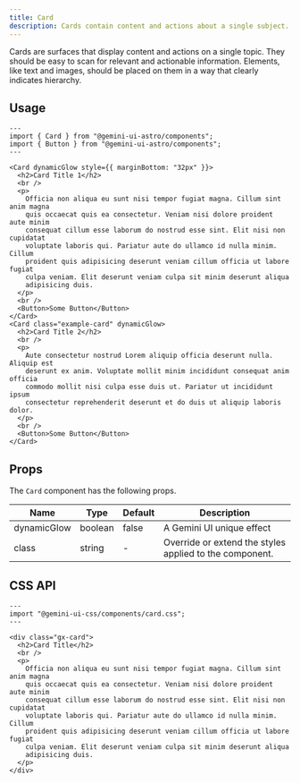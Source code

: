 ```yaml
---
title: Card
description: Cards contain content and actions about a single subject.
---
```


Cards are surfaces that display content and actions on a single topic. They should be easy to scan for relevant and actionable information. Elements, like text and images, should be placed on them in a way that clearly indicates hierarchy.

## Usage

```astro live
---
import { Card } from "@gemini-ui-astro/components";
import { Button } from "@gemini-ui-astro/components";
---

<Card dynamicGlow style={{ marginBottom: "32px" }}>
  <h2>Card Title 1</h2>
  <br />
  <p>
    Officia non aliqua eu sunt nisi tempor fugiat magna. Cillum sint anim magna
    quis occaecat quis ea consectetur. Veniam nisi dolore proident aute minim
    consequat cillum esse laborum do nostrud esse sint. Elit nisi non cupidatat
    voluptate laboris qui. Pariatur aute do ullamco id nulla minim. Cillum
    proident quis adipisicing deserunt veniam cillum officia ut labore fugiat
    culpa veniam. Elit deserunt veniam culpa sit minim deserunt aliqua
    adipisicing duis.
  </p>
  <br />
  <Button>Some Button</Button>
</Card>
<Card class="example-card" dynamicGlow>
  <h2>Card Title 2</h2>
  <br />
  <p>
    Aute consectetur nostrud Lorem aliquip officia deserunt nulla. Aliquip est
    deserunt ex anim. Voluptate mollit minim incididunt consequat anim officia
    commodo mollit nisi culpa esse duis ut. Pariatur ut incididunt ipsum
    consectetur reprehenderit deserunt et do duis ut aliquip laboris dolor.
  </p>
  <br />
  <Button>Some Button</Button>
</Card>
```

## Props

The `Card` component has the following props.

<table>
  <thead>
    <tr>
      <th>Name</th>
      <th>Type</th>
      <th>Default</th>
      <th>Description</th>
    </tr>
  </thead>
  <tbody>
    <tr>
      <td>dynamicGlow</td>
      <td>boolean</td>
      <td>false</td>
      <td>A Gemini UI unique effect</td>
    </tr>
    <tr>
      <td>class</td>
      <td>string</td>
      <td>-</td>
      <td>Override or extend the styles applied to the component.</td>
    </tr>
  </tbody>
</table>

## CSS API

```astro live
---
import "@gemini-ui-css/components/card.css";
---

<div class="gx-card">
  <h2>Card Title</h2>
  <br />
  <p>
    Officia non aliqua eu sunt nisi tempor fugiat magna. Cillum sint anim magna
    quis occaecat quis ea consectetur. Veniam nisi dolore proident aute minim
    consequat cillum esse laborum do nostrud esse sint. Elit nisi non cupidatat
    voluptate laboris qui. Pariatur aute do ullamco id nulla minim. Cillum
    proident quis adipisicing deserunt veniam cillum officia ut labore fugiat
    culpa veniam. Elit deserunt veniam culpa sit minim deserunt aliqua
    adipisicing duis.
  </p>
</div>
```

